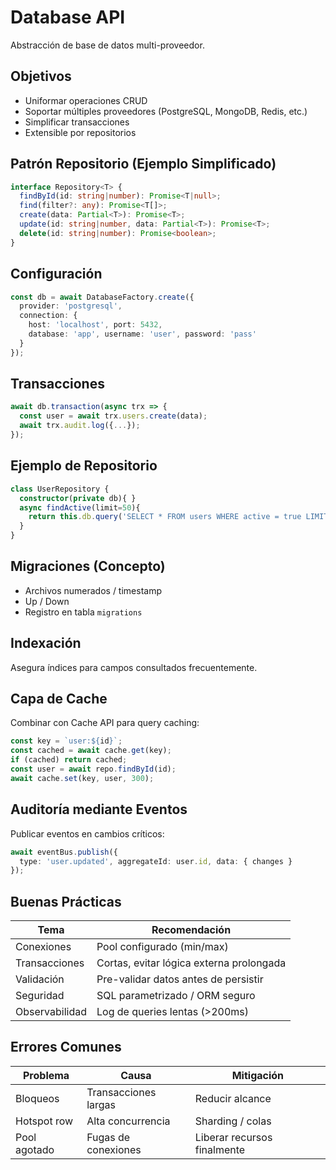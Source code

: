 # Database API

Abstracción de base de datos multi-proveedor.

## Objetivos
- Uniformar operaciones CRUD
- Soportar múltiples proveedores (PostgreSQL, MongoDB, Redis, etc.)
- Simplificar transacciones
- Extensible por repositorios

## Patrón Repositorio (Ejemplo Simplificado)
```ts
interface Repository<T> {
  findById(id: string|number): Promise<T|null>;
  find(filter?: any): Promise<T[]>;
  create(data: Partial<T>): Promise<T>;
  update(id: string|number, data: Partial<T>): Promise<T>;
  delete(id: string|number): Promise<boolean>;
}
```

## Configuración
```ts
const db = await DatabaseFactory.create({
  provider: 'postgresql',
  connection: {
    host: 'localhost', port: 5432,
    database: 'app', username: 'user', password: 'pass'
  }
});
```

## Transacciones
```ts
await db.transaction(async trx => {
  const user = await trx.users.create(data);
  await trx.audit.log({...});
});
```

## Ejemplo de Repositorio
```ts
class UserRepository {
  constructor(private db){ }
  async findActive(limit=50){
    return this.db.query('SELECT * FROM users WHERE active = true LIMIT $1', [limit]);
  }
}
```

## Migraciones (Concepto)
- Archivos numerados / timestamp
- Up / Down
- Registro en tabla `migrations`

## Indexación
Asegura índices para campos consultados frecuentemente.

## Capa de Cache
Combinar con Cache API para query caching:
```ts
const key = `user:${id}`;
const cached = await cache.get(key);
if (cached) return cached;
const user = await repo.findById(id);
await cache.set(key, user, 300);
```

## Auditoría mediante Eventos
Publicar eventos en cambios críticos:
```ts
await eventBus.publish({
  type: 'user.updated', aggregateId: user.id, data: { changes }
});
```

## Buenas Prácticas
| Tema | Recomendación |
|------|---------------|
| Conexiones | Pool configurado (min/max) |
| Transacciones | Cortas, evitar lógica externa prolongada |
| Validación | Pre-validar datos antes de persistir |
| Seguridad | SQL parametrizado / ORM seguro |
| Observabilidad | Log de queries lentas (>200ms) |

## Errores Comunes
| Problema | Causa | Mitigación |
|----------|-------|------------|
| Bloqueos | Transacciones largas | Reducir alcance |
| Hotspot row | Alta concurrencia | Sharding / colas |
| Pool agotado | Fugas de conexiones | Liberar recursos finalmente |
